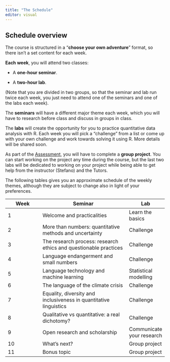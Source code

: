 ```yaml
---
title: "The Schedule"
editor: visual
---
```


## Schedule overview

The course is structured in a "**choose your own adventure**" format, so there isn't a set content for each week.

**Each week**, you will attend two classes:

-   A **one-hour seminar**.

-   A **two-hour lab**.

(Note that you are divided in two groups, so that the seminar and lab run twice each week, you just need to attend one of the seminars and one of the labs each week).

The **seminars** will have a different major theme each week, which you will have to research before class and discuss in groups in class.

The **labs** will create the opportunity for you to practice quantitative data analysis with R. Each week you will pick a "challenge" from a list or come up with your own challenge and work towards solving it using R. More details will be shared soon.

As part of the [Assessment](assessment.qmd), you will have to complete a **group project**. You can start working on the project any time during the course, but the last two labs will be dedicated to working on your project while being able to get help from the instructor (Stefano) and the Tutors.

The following tables gives you an approximate schedule of the weekly themes, although they are subject to change also in light of your preferences.

| Week | Seminar                                                           | Lab                       |
|----------------|----------------------------------------|----------------|
| 1    | Welcome and practicalities                                        | Learn the basics          |
| 2    | More than numbers: quantitative methods and uncertainty           | Challenge                 |
| 3    | The research process: research ethics and questionable practices  | Challenge                 |
| 4    | Language endangerment and small numbers                           | Challenge                 |
| 5    | Language technology and machine learning                          | Statistical modelling     |
| 6    | The language of the climate crisis                                | Challenge                 |
| 7    | Equality, diversity and inclusiveness in quantitative linguistics | Challenge                 |
| 8    | Qualitative vs quantitative: a real dichotomy?                    | Challenge                 |
| 9    | Open research and scholarship                                     | Communicate your research |
| 10   | What's next?                                                      | Group project             |
| 11   | Bonus topic                                                       | Group project             |
